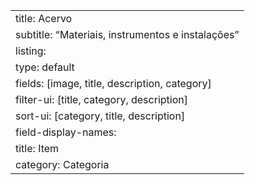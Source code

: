 ---
title: Acervo
subtitle: "Materiais, instrumentos e instalações"
listing:
    type: default
    fields: [image, title, description, category]    
    filter-ui: [title, category, description]
    sort-ui: [category, title, description]
    field-display-names:
        title: Item
        category: Categoria
---